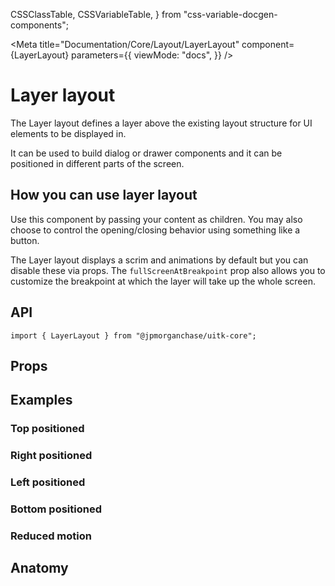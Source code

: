   CSSClassTable,
  CSSVariableTable,
} from "css-variable-docgen-components";

<Meta
  title="Documentation/Core/Layout/LayerLayout"
  component={LayerLayout}
  parameters={{
    viewMode: "docs",
  }}
/>

# Layer layout

The Layer layout defines a layer above the existing layout structure for UI elements to be displayed in.

It can be used to build dialog or drawer components and it can be positioned in different parts of the screen.

<Canvas>
  <Story id="core-layout-layerlayout--default-layer-layout" />
</Canvas>

## How you can use layer layout

Use this component by passing your content as children. You may also choose to control the opening/closing behavior using something like a button.

The Layer layout displays a scrim and animations by default but you can disable these via props. The `fullScreenAtBreakpoint` prop also allows you to customize the breakpoint at which the layer will take up the whole screen.

## API

```
import { LayerLayout } from "@jpmorganchase/uitk-core";
```

## Props

<ArgsTable of={LayerLayout} />

## Examples

### Top positioned

<Canvas>
  <Story id="core-layout-layerlayout--layer-layout-top" />
</Canvas>

### Right positioned

<Canvas>
  <Story id="core-layout-layerlayout--layer-layout-right" />
</Canvas>

### Left positioned

<Canvas>
  <Story id="core-layout-layerlayout--layer-layout-left" />
</Canvas>

### Bottom positioned

<Canvas>
  <Story id="core-layout-layerlayout--layer-layout-bottom" />
</Canvas>

### Reduced motion

<Canvas>
  <Story id="core-layout-layerlayout--layer-reduced-motion" />
</Canvas>

## Anatomy

<Canvas>
  <ComponentAnatomy>
    <LayerLayout
      disableScrim={true}
      style={{ border: "dashed 1px black", padding: "1rem" }}
    />
  </ComponentAnatomy>
</Canvas>
